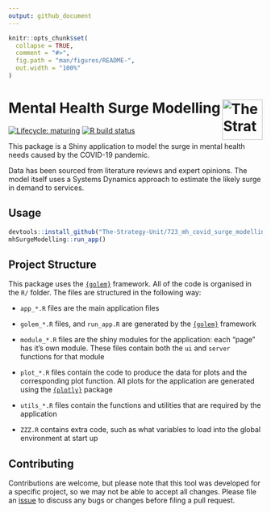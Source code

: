 ```yaml
---
output: github_document
---
```


<!-- README.md is generated from README.Rmd. Please edit that file -->

```r
knitr::opts_chunk$set(
  collapse = TRUE,
  comment = "#>",
  fig.path = "man/figures/README-",
  out.width = "100%"
)
```

# Mental Health Surge Modelling [<img src="https://www.strategyunitwm.nhs.uk/themes/custom/ie_bootstrap/logo.svg" title="The Strategy Unit" alt="The Strategy Unit Logo" align="right" height="80"/>](https://www.strategyunitwm.nhs.uk/)

<!-- badges: start -->

[![Lifecycle: maturing](https://img.shields.io/badge/lifecycle-maturing-blue.svg)](https://www.tidyverse.org/lifecycle/#maturing) [![R build status](https://github.com/The-Strategy-Unit/723_mh_covid_surge_modelling/workflows/R-CMD-check/badge.svg)](https://github.com/The-Strategy-Unit/723_mh_covid_surge_modelling/actions)

<!-- badges: end -->

This package is a Shiny application to model the surge in mental health needs caused by the COVID-19 pandemic.

Data has been sourced from literature reviews and expert opinions. The model itself uses a Systems Dynamics approach to estimate the likely surge in demand to services.

## Usage

```r
devtools::install_github("The-Strategy-Unit/723_mh_covid_surge_modelling")
mhSurgeModelling::run_app()
```

## Project Structure

This package uses the [`{golem}`](https://github.com/ThinkR-open/golem) framework. All of the code is organised in the `R/` folder. The files are structured in the following way:

-   `app_*.R` files are the main application files

-   `golem_*.R` files, and `run_app.R` are generated by the [`{golem}`](https://github.com/ThinkR-open/golem) framework

-   `module_*.R` files are the shiny modules for the application: each "page" has it's own module. These files contain both the `ui` and `server` functions for that module

-   `plot_*.R` files contain the code to produce the data for plots and the corresponding plot function. All plots for the application are generated using the [`{plotly}`](https://plotly.com/r/) package

-   `utils_*.R` files contain the functions and utilities that are required by the application

-   `ZZZ.R` contains extra code, such as what variables to load into the global environment at start up

## Contributing

Contributions are welcome, but please note that this tool was developed for a specific project, so we may not be able to accept all changes. Please file an [issue](https://github.com/The-Strategy-Unit/723_mh_covid_surge_modelling/issues/new) to discuss any bugs or changes before filing a pull request.
